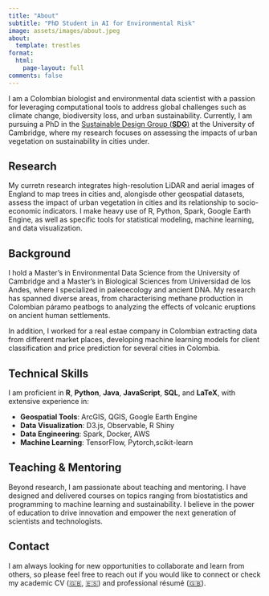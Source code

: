 ```yaml
---
title: "About"
subtitle: "PhD Student in AI for Environmental Risk"
image: assets/images/about.jpeg
about:
  template: trestles
format: 
  html:
    page-layout: full
comments: false
---
```


I am a Colombian biologist and environmental data scientist with a passion for leveraging computational tools to address global challenges such as climate change, biodiversity loss, and urban sustainability. Currently, I am pursuing a PhD in the [Sustainable Design Group (**SDG**)](https://www.sustainabledesign.arct.cam.ac.uk/) at the University of Cambridge, where my research focuses on assessing the impacts of urban vegetation on sustainability in cities under.

## Research

My curretn research integrates high-resolution LiDAR and aerial images of England to map trees in cities and, alongisde other geospatial datasets, assess the impact of urban vegetation in cities and its relationship to socio-economic indicators. I make heavy use of R, Python, Spark, Google Earth Engine, as well as specific tools for statistical modeling, machine learning, and data visualization.

## Background

I hold a Master's in Environmental Data Science from the University of Cambridge and a Master's in Biological Sciences from Universidad de los Andes, where I specialized in paleoecology and ancient DNA. My research has spanned diverse areas, from characterising methane production in Colombian páramo peatbogs to analyzing the effects of volcanic eruptions on ancient human settlements.

In addition, I worked for a real estae company in Colombian extracting data from different market places, developing machine learning models for client classification and price prediction for several cities in Colombia.

## Technical Skills

I am proficient in **R**, **Python**, **Java**, **JavaScript**, **SQL**, and **LaTeX**, with extensive experience in:

- **Geospatial Tools**: ArcGIS, QGIS, Google Earth Engine
- **Data Visualization**: D3.js, Observable, R Shiny
- **Data Engineering**: Spark, Docker, AWS
- **Machine Learning**: TensorFlow, Pytorch,scikit-learn

## Teaching & Mentoring

Beyond research, I am passionate about teaching and mentoring. I have designed and delivered courses on topics ranging from biostatistics and programming to machine learning and sustainability. I believe in the power of education to drive innovation and empower the next generation of scientists and technologists.

## Contact

I am always looking for new opportunities to collaborate and learn from others, so please feel free to reach out if you would like to connect or check my academic CV ([🇬🇧](assets/documents/Andres_Zuñiga_Gonzalez_CV_en.pdf), [🇪🇸](assets/documents/Andres_Zuñiga_Gonzalez_CV_es.pdf)) and professional résumé ([🇬🇧](assets/documents/Andres_Zuñiga_Gonzalez_resume_en.pdf)).
